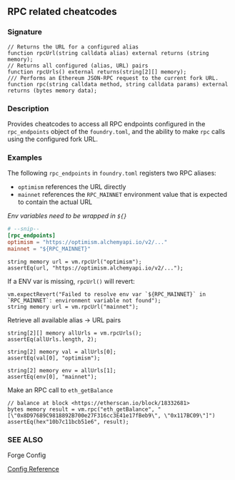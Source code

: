 ## RPC related cheatcodes

### Signature

```solidity
// Returns the URL for a configured alias
function rpcUrl(string calldata alias) external returns (string memory);
// Returns all configured (alias, URL) pairs
function rpcUrls() external returns(string[2][] memory);
/// Performs an Ethereum JSON-RPC request to the current fork URL.
function rpc(string calldata method, string calldata params) external returns (bytes memory data);
```

### Description

Provides cheatcodes to access all RPC endpoints configured in the `rpc_endpoints` object of the `foundry.toml`, and the ability to make `rpc` calls using the configured fork URL.

### Examples

The following `rpc_endpoints` in `foundry.toml` registers two RPC aliases:

- `optimism` references the URL directly
- `mainnet` references the `RPC_MAINNET` environment value that is expected to contain the actual URL

*Env variables need to be wrapped in `${}`*

```toml
# --snip--
[rpc_endpoints]
optimism = "https://optimism.alchemyapi.io/v2/..."
mainnet = "${RPC_MAINNET}" 
```

```solidity
string memory url = vm.rpcUrl("optimism");
assertEq(url, "https://optimism.alchemyapi.io/v2/...");
```

If a ENV var is missing, `rpcUrl()` will revert:

```solidity
vm.expectRevert("Failed to resolve env var `${RPC_MAINNET}` in `RPC_MAINNET`: environment variable not found");
string memory url = vm.rpcUrl("mainnet");
```

Retrieve all available alias -> URL pairs

```solidity
string[2][] memory allUrls = vm.rpcUrls();
assertEq(allUrls.length, 2);

string[2] memory val = allUrls[0];
assertEq(val[0], "optimism");

string[2] memory env = allUrls[1];
assertEq(env[0], "mainnet");
```

Make an RPC call to `eth_getBalance`

```solidity
// balance at block <https://etherscan.io/block/18332681>
bytes memory result = vm.rpc("eth_getBalance", "[\"0x8D97689C9818892B700e27F316cc3E41e17fBeb9\", \"0x117BC09\"]")
assertEq(hex"10b7c11bcb51e6", result);
```

### SEE ALSO

Forge Config

[Config Reference](../reference/config/testing.md#rpc_endpoints)
